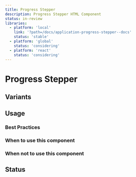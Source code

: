 ```yaml
---
title: Progress Stepper
description: Progress Stepper HTML Component
status: in-review
libraries:
  - platform: 'local'
    link: '?path=/docs/application-progress-stepper--docs'
    status: 'stable'
  - platform: 'global'
    status: 'considering'
  - platform: 'react'
    status: 'considering'
---
```


# Progress Stepper

## Variants

## Usage

### Best Practices

### When to use this component

### When not to use this component

## Status

<ComponentStatusBlock componentId="progress-stepper" />

